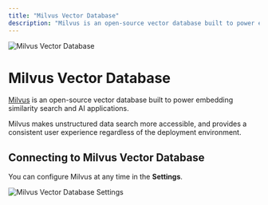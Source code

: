 ```yaml
---
title: "Milvus Vector Database"
description: "Milvus is an open-source vector database built to power embedding similarity search and AI applications."
---
```



<Image
  src="/images/anythingllm-setup/vector-database-configuration/local/milvus/header-image.png" 
  height={1080} 
  width={1920} 
  quality={100}
  alt="Milvus Vector Database"
/>


# Milvus Vector Database

[Milvus](https://github.com/milvus-io/milvus) is an open-source vector database built to power embedding similarity search and AI applications. 

Milvus makes unstructured data search more accessible, and provides a consistent user experience regardless of the deployment environment.


## Connecting to Milvus Vector Database

You can configure Milvus at any time in the **Settings**.

<Image
  src="/images/anythingllm-setup/vector-database-configuration/local/milvus/milvus-vectordb.png" 
  height={1080} 
  width={1920} 
  quality={100}
  alt="Milvus Vector Database Settings"
/>